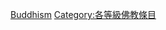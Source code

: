 {{Emptycat}}
{{Articles by Quality|topic=佛教|project=佛教|format=toc}}

[[Category:優良级条目|Buddhism]]
[[Category:各等級佛教條目‎|Category:各等級佛教條目‎]]